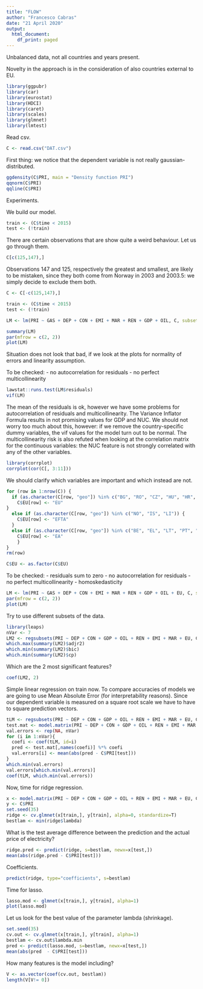 ```yaml
---
title: "FLOW"
author: "Francesco Cabras"
date: "21 April 2020"
output:
  html_document:
    df_print: paged
---
```


Unbalanced data, not all countries and years present.

Novelty in the approach is in the consideration of also countries external to EU.

```r
library(ggpubr)
library(car)
library(eurostat)
library(HDCI)
library(caret)
library(scales)
library(glmnet)
library(lmtest)
```

Read csv.

```r
C <- read.csv("DAT.csv")
```

First thing: we notice that the dependent variable is not really gaussian-distributed.

```r
ggdensity(C$PRI, main = "Density function PRI")
qqnorm(C$PRI)
qqline(C$PRI)
```
Experiments.

We build our model.

```r
train <- (C$time < 2015)
test <- (!train)
```

There are certain observations that are show quite a weird behaviour.
Let us go through them. 

```r
C[c(125,147),]
```

Observations 147 and 125, respectively the greatest and smallest, are likely to be mistaken, since they both come from Norway in 2003 and 2003.5: we simply decide to exclude them both.

```r
C <- C[-c(125,147),]

train <- (C$time < 2015)
test <- (!train)
```

```r
LM <- lm(PRI ~ GAS + DEP + CON + EMI + MAR + REN + GDP + OIL, C, subset=train)

summary(LM)
par(mfrow = c(2, 2))
plot(LM)
```

Situation does not look that bad, if we look at the plots for normality of errors and linearity assumption.


To be checked:
- no autocorrelation for residuals
- no perfect multicollinearity

```r
lawstat::runs.test(LM$residuals)
vif(LM)
```

The mean of the residuals is ok, however we have some problems for autocorrelation of residuals and multicollinearity. The Variance Inflator Formula results in not promising values for GDP and NUC. We should not worry too much about this, however: if we remove the country-specific dummy variables, the vif values for the model turn out to be normal. The multicollinearity risk is also refuted when looking at the correlation matrix for the continuous variables: the NUC feature is not strongly correlated with any of the other variables.

```r
library(corrplot)
corrplot(cor(C[, 3:11]))
```

We should clarify which variables are important and which instead are not.

```r

for (row in 1:nrow(C)) {
  if (as.character(C[row, "geo"]) %in% c("BG", "RO", "CZ", "HU", "HR", "SE", "DK", "PL", "UK")) {
    C$EU[row] <- "EU"
}
  else if (as.character(C[row, "geo"]) %in% c("NO", "IS", "LI")) {
    C$EU[row] <- "EFTA"
  }
  else if (as.character(C[row, "geo"]) %in% c("BE", "EL", "LT", "PT", "ES", "LU", "FR", "SI", "MT", "SK", "DE", "IT", "NL", "FI", "EE", "CY", "AT", "IE", "LV")){
    C$EU[row] <- "EA"
    }
}
rm(row)

C$EU <- as.factor(C$EU)
```

To be checked:
- residuals sum to zero
- no autocorrelation for residuals
- no perfect multicollinearity
- homoskedasticity

```r
LM <- lm(PRI ~ GAS + DEP + CON + EMI + MAR + REN + GDP + OIL + EU, C, subset=train)
par(mfrow = c(2, 2))
plot(LM)
```

Try to use different subsets of the data.

```R
library(leaps)
nVar <- 7
LM2 <- regsubsets(PRI ~ DEP + CON + GDP + OIL + REN + EMI + MAR + EU, C, nvmax = nVar)
which.max(summary(LM2)$adjr2)
which.min(summary(LM2)$bic)
which.min(summary(LM2)$cp)
```

Which are the 2 most significant features?

```r
coef(LM2, 2)
```

Simple linear regression on train now. To compare accuracies of models we are going to use Mean Absolute Error (for interpretability reasons). Since our dependent variable is measured on a square root scale we have to have to square prediction vectors.

```R
tLM <- regsubsets(PRI ~ DEP + CON + GDP + OIL + REN + EMI + MAR + EU, C, subset=train, nvmax = nVar)
test.mat <- model.matrix(PRI ~ DEP + CON + GDP + OIL + REN + EMI + MAR + EU, data=C[test,])
val.errors <- rep(NA, nVar)
for (i in 1:nVar){
  coefi <- coef(tLM, id=i)
  pred <- test.mat[,names(coefi)] %*% coefi
  val.errors[i] <- mean(abs(pred - C$PRI[test]))
}
which.min(val.errors)
val.errors[which.min(val.errors)]
coef(tLM, which.min(val.errors))
```

Now, time for ridge regression.

```r
x <- model.matrix(PRI ~ DEP + CON + GDP + OIL + REN + EMI + MAR + EU, C)[,-1]
y <- C$PRI
set.seed(35)
ridge <- cv.glmnet(x[train,], y[train], alpha=0, standardize=T)
bestlam <- min(ridge$lambda)
```

What is the test average difference between the prediction and the actual price of electricity?

```r
ridge.pred <- predict(ridge, s=bestlam, newx=x[test,])
mean(abs(ridge.pred - C$PRI[test]))
```

Coefficients.

```r
predict(ridge, type="coefficients", s=bestlam)
```

Time for lasso.

```r
lasso.mod <- glmnet(x[train,], y[train], alpha=1)
plot(lasso.mod)
```

Let us look for the best value of the parameter lambda (shrinkage).

```r
set.seed(35)
cv.out <- cv.glmnet(x[train,], y[train], alpha=1)
bestlam <- cv.out$lambda.min
pred <- predict(lasso.mod, s=bestlam, newx=x[test,])
mean(abs(pred  - C$PRI[test]))
```

How many features is the model including?

```r
V <- as.vector(coef(cv.out, bestlam))
length(V[V!= 0])
```